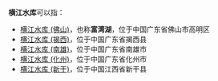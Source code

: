 '''横江水库'''可以指：
* [[横江水库_(佛山)|横江水库 (佛山)]]，也称'''富湾湖'''，位于中国广东省佛山市高明区
* [[横江水库_(揭西)|横江水库 (揭西)]]，位于中国广东省揭西县
* [[横江水库_(南雄)|横江水库 (南雄)]]，位于中国广东省南雄市
* [[横江水库_(化州)|横江水库 (化州)]]，位于中国广东省化州市
* [[横江水库_(新干)|横江水库 (新干)]]，位于中国江西省新干县
{{消歧义|cat=四字中国地名消歧义}}
